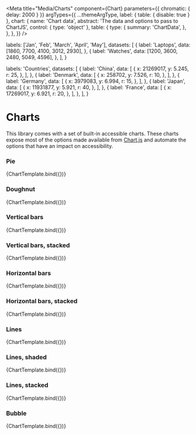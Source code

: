 
<Meta
  title="Media/Charts"
  component={Chart}
  parameters={{ chromatic: { delay: 2000 } }}
  argTypes={{
    ...themeArgType,
    label: { table: { disable: true } },
    chart: {
      name: 'Chart data',
      abstract: 'The data and options to pass to ChartJS',
      control: { type: 'object' },
      table: {
        type: {
          summary: 'ChartData',
        },
      },
    },
  }}
/>


  labels: ['Jan', 'Feb', 'March', 'April', 'May'],
  datasets: [
    {
      label: 'Laptops',
      data: [1860, 7700, 4100, 3012, 2930],
    },
    {
      label: 'Watches',
      data: [1200, 3600, 2480, 5049, 4596],
    },
  ],
}

  labels: 'Countries',
  datasets: [
    {
      label: 'China',
      data: [
        {
          x: 21269017,
          y: 5.245,
          r: 25,
        },
      ],
    },
    {
      label: 'Denmark',
      data: [
        {
          x: 258702,
          y: 7.526,
          r: 10,
        },
      ],
    },
    {
      label: 'Germany',
      data: [
        {
          x: 3979083,
          y: 6.994,
          r: 15,
        },
      ],
    },
    {
      label: 'Japan',
      data: [
        {
          x: 11931877,
          y: 5.921,
          r: 40,
        },
      ],
    },
    {
      label: 'France',
      data: [
        {
          x: 17269017,
          y: 6.921,
          r: 20,
        },
      ],
    },
  ],
}

# Charts

This library comes with a set of built-in accessible charts. These charts expose most of the options made available from [Chart.js](https://www.chartjs.org/) and automate the options that have an impact on accessibility.

### Pie

<Canvas withSource="none">
  <Story
    name="Pie"
    args={{
      theme: 'light',
      label: 'Demo data',
      chart: {
        type: 'pie',
        data: demoData,
      },
    }}
  >
    {ChartTemplate.bind({})}
  </Story>
</Canvas>

<ArgsTable story="Pie" />

### Doughnut

<Canvas withSource="none">
  <Story
    name="Doughnut"
    args={{
      theme: 'light',
      label: 'Demo data',
      chart: {
        type: 'doughnut',
        data: demoData,
      },
    }}
  >
    {ChartTemplate.bind({})}
  </Story>
</Canvas>

<ArgsTable story="Doughnut" />

### Vertical bars

<Canvas withSource="none">
  <Story
    name="Vertical bars"
    args={{
      theme: 'light',
      label: 'Demo data',
      chart: {
        type: 'bar',
        data: demoData,
      },
    }}
  >
    {ChartTemplate.bind({})}
  </Story>
</Canvas>

<ArgsTable story="Vertical bars" />

### Vertical bars, stacked

<Canvas withSource="none">
  <Story
    name="Vertical bars, stacked"
    args={{
      theme: 'light',
      label: 'Demo data',
      chart: {
        type: 'bar-stacked',
        data: demoData,
      },
    }}
  >
    {ChartTemplate.bind({})}
  </Story>
</Canvas>

<ArgsTable story="Vertical bars, stacked" />

### Horizontal bars

<Canvas withSource="none">
  <Story
    name="Horizontal bars"
    args={{
      theme: 'light',
      label: 'Demo data',
      chart: {
        type: 'bar-horizontal',
        data: demoData,
      },
    }}
  >
    {ChartTemplate.bind({})}
  </Story>
</Canvas>

<ArgsTable story="Horizontal bars" />

### Horizontal bars, stacked

<Canvas withSource="none">
  <Story
    name="Horizontal bars, stacked"
    args={{
      theme: 'light',
      label: 'Demo data',
      chart: {
        type: 'bar-horizontal-stacked',
        data: demoData,
      },
    }}
  >
    {ChartTemplate.bind({})}
  </Story>
</Canvas>

<ArgsTable story="Horizontal bars, stacked" />

### Lines

<Canvas withSource="none">
  <Story
    name="Lines"
    args={{
      theme: 'light',
      label: 'Demo data',
      chart: {
        type: 'line',
        data: demoData,
      },
    }}
  >
    {ChartTemplate.bind({})}
  </Story>
</Canvas>

<ArgsTable story="Lines" />

### Lines, shaded

<Canvas withSource="none">
  <Story
    name="Lines, shaded"
    args={{
      theme: 'light',
      label: 'Demo data',
      chart: {
        type: 'line-area',
        data: demoData,
      },
    }}
  >
    {ChartTemplate.bind({})}
  </Story>
</Canvas>

<ArgsTable story="Lines, shaded" />

### Lines, stacked

<Canvas withSource="none">
  <Story
    name="Lines, stacked"
    args={{
      theme: 'light',
      label: 'Demo data',
      chart: {
        type: 'line-stacked',
        data: demoData,
      },
    }}
  >
    {ChartTemplate.bind({})}
  </Story>
</Canvas>

<ArgsTable story="Lines, stacked" />

### Bubble

<Canvas withSource="none">
  <Story
    name="Bubble"
    args={{
      theme: 'light',
      label: 'Demo data',
      chart: {
        type: 'bubble',
        data: demoBubbleData,
      },
    }}
  >
    {ChartTemplate.bind({})}
  </Story>
</Canvas>

<ArgsTable story="Bubble" />
